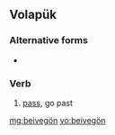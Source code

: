==Volapük==

===Alternative forms===
* {{l|vo|beivegoyn}}

===Verb===
{{infl|vo|verb}}

# [[pass]], go past

[[mg:beivegön]]
[[vo:beivegön]]